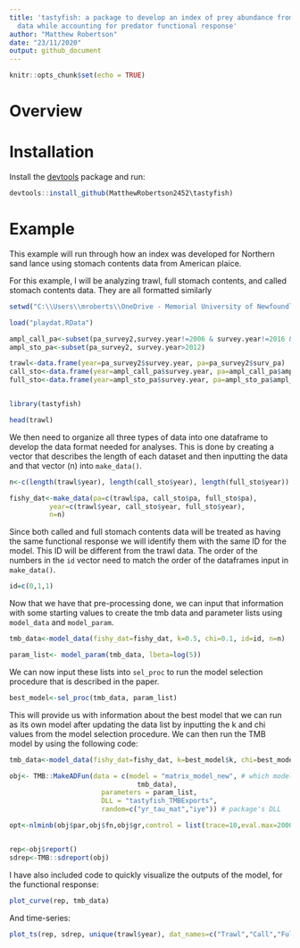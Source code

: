 ```yaml
---
title: 'tastyfish: a package to develop an index of prey abundance from stomach contents
  data while accounting for predator functional response'
author: "Matthew Robertson"
date: "23/11/2020"
output: github_document
---
```


```r
knitr::opts_chunk$set(echo = TRUE)
```

# Overview

# Installation

Install the [devtools](https://cran.r-project.org/web/packages/devtools/index.html) package and run:

```r
devtools::install_github(MatthewRobertson2452\tastyfish)
```

# Example

This example will run through how an index was developed for Northern sand lance using stomach contents data from American plaice. 

For this example, I will be analyzing trawl, full stomach contents, and called stomach contents data. They are all formatted similarly

```r
setwd("C:\\Users\\mroberts\\OneDrive - Memorial University of Newfoundland\\Marine Institute\\Dissertation Plans\\Chapter 2\\Stomach-Content-Simulation\\Models\\Real Data")

load("playdat.RData")

ampl_call_pa<-subset(pa_survey2,survey.year!=2006 & survey.year!=2016 & survey.year!=2017 & survey.year!=2018) #ampl
ampl_sto_pa<-subset(pa_survey2, survey.year>2012)

trawl<-data.frame(year=pa_survey2$survey.year, pa=pa_survey2$surv_pa)
call_sto<-data.frame(year=ampl_call_pa$survey.year, pa=ampl_call_pa$ampl_call_pa)
full_sto<-data.frame(year=ampl_sto_pa$survey.year, pa=ampl_sto_pa$ampl_sto_pa)


library(tastyfish)
```

```r
head(trawl)
```

We then need to organize all three types of data into one dataframe to develop the data format needed for analyses. This is done by creating a vector that describes the length of each dataset and then inputting the data and that vector (n) into `make_data()`.

```r
n<-c(length(trawl$year), length(call_sto$year), length(full_sto$year))

fishy_dat<-make_data(pa=c(trawl$pa, call_sto$pa, full_sto$pa),
          year=c(trawl$year, call_sto$year, full_sto$year),
          n=n)
```

Since both called and full stomach contents data will be treated as having the same functional response we will identify them with the same ID for the model. This ID will be different from the trawl data. The order of the numbers in the `id` vector need to match the order of the dataframes input in `make_data()`.

```r
id=c(0,1,1)
```

Now that we have that pre-processing done, we can input that information with some starting values to create the tmb data and parameter lists using `model_data` and `model_param`.

```r
tmb_data<-model_data(fishy_dat=fishy_dat, k=0.5, chi=0.1, id=id, n=n)

param_list<- model_param(tmb_data, lbeta=log(5))
```

We can now input these lists into `sel_proc` to run the model selection procedure that is described in the paper.

```r
best_model<-sel_proc(tmb_data, param_list)
```

This will provide us with information about the best model that we can run as its own model after updating the data list by inputting the k and chi values from the model selection procedure. We can then run the TMB model by using the following code:

```r
tmb_data<-model_data(fishy_dat=fishy_dat, k=best_model$k, chi=best_model$chi, id=id, n=n)

obj<- TMB::MakeADFun(data = c(model = "matrix_model_new", # which model to use
                                tmb_data),
                       parameters = param_list,
                       DLL = "tastyfish_TMBExports", 
                       random=c("yr_tau_mat","iye")) # package's DLL

opt<-nlminb(obj$par,obj$fn,obj$gr,control = list(trace=10,eval.max=2000,iter.max=1000),silent=TRUE)


rep<-obj$report()
sdrep<-TMB::sdreport(obj)
```

I have also included code to quickly visualize the outputs of the model, for the functional response:

```r
plot_curve(rep, tmb_data)
```

And time-series:

```r
plot_ts(rep, sdrep, unique(trawl$year), dat_names=c("Trawl","Call","Full"), ylim=c(0.3,0.6))
```

